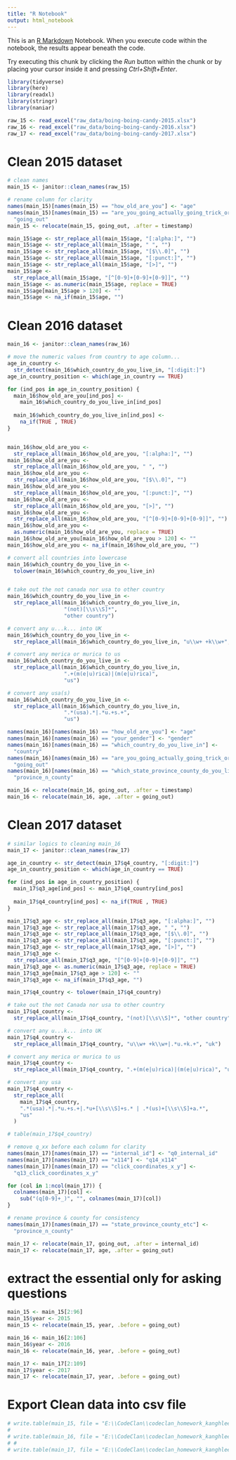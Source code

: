 ```yaml
---
title: "R Notebook"
output: html_notebook
---
```


This is an [R Markdown](http://rmarkdown.rstudio.com) Notebook. When you execute code within the notebook, the results appear beneath the code. 

Try executing this chunk by clicking the *Run* button within the chunk or by placing your cursor inside it and pressing *Ctrl+Shift+Enter*. 

```r
library(tidyverse)
library(here)
library(readxl)
library(stringr)
library(naniar)
```


```r
raw_15 <- read_excel("raw_data/boing-boing-candy-2015.xlsx")
raw_16 <- read_excel("raw_data/boing-boing-candy-2016.xlsx")
raw_17 <- read_excel("raw_data/boing-boing-candy-2017.xlsx")
```
# Clean 2015 dataset
```r
# clean names
main_15 <- janitor::clean_names(raw_15)

# rename column for clarity
names(main_15)[names(main_15) == "how_old_are_you"] <- "age"
names(main_15)[names(main_15) == "are_you_going_actually_going_trick_or_treating_yourself"] <-
  "going_out"
main_15 <- relocate(main_15, going_out, .after = timestamp)

main_15$age <- str_replace_all(main_15$age, "[:alpha:]", "")
main_15$age <- str_replace_all(main_15$age, " ", "")
main_15$age <- str_replace_all(main_15$age, "[$\\.0]", "")
main_15$age <- str_replace_all(main_15$age, "[:punct:]", "")
main_15$age <- str_replace_all(main_15$age, "[>]", "")
main_15$age <-
  str_replace_all(main_15$age, "[^[0-9]+[0-9]+[0-9]]", "")
main_15$age <- as.numeric(main_15$age, replace = TRUE)
main_15$age[main_15$age > 120] <- ""
main_15$age <- na_if(main_15$age, "")


```
# Clean 2016 dataset
```r
main_16 <- janitor::clean_names(raw_16)

# move the numeric values from country to age column...
age_in_country <-
  str_detect(main_16$which_country_do_you_live_in, "[:digit:]")
age_in_country_position <- which(age_in_country == TRUE)

for (ind_pos in age_in_country_position) {
  main_16$how_old_are_you[ind_pos] <-
    main_16$which_country_do_you_live_in[ind_pos]
  
  main_16$which_country_do_you_live_in[ind_pos] <-
    na_if(TRUE , TRUE)
}


main_16$how_old_are_you <-
  str_replace_all(main_16$how_old_are_you, "[:alpha:]", "")
main_16$how_old_are_you <-
  str_replace_all(main_16$how_old_are_you, " ", "")
main_16$how_old_are_you <-
  str_replace_all(main_16$how_old_are_you, "[$\\.0]", "")
main_16$how_old_are_you <-
  str_replace_all(main_16$how_old_are_you, "[:punct:]", "")
main_16$how_old_are_you <-
  str_replace_all(main_16$how_old_are_you, "[>]", "")
main_16$how_old_are_you <-
  str_replace_all(main_16$how_old_are_you, "[^[0-9]+[0-9]+[0-9]]", "")
main_16$how_old_are_you <-
  as.numeric(main_16$how_old_are_you, replace = TRUE)
main_16$how_old_are_you[main_16$how_old_are_you > 120] <- ""
main_16$how_old_are_you <- na_if(main_16$how_old_are_you, "")
```

```r
# convert all countries into lowercase
main_16$which_country_do_you_live_in <-
  tolower(main_16$which_country_do_you_live_in)


# take out the not canada nor usa to other country
main_16$which_country_do_you_live_in <-
  str_replace_all(main_16$which_country_do_you_live_in,
                  "(not)[\\s\\S]*",
                  "other country")

# convert any u...k... into UK
main_16$which_country_do_you_live_in <-
  str_replace_all(main_16$which_country_do_you_live_in, "u\\w+ +k\\w+", "uk")

# convert any merica or murica to us
main_16$which_country_do_you_live_in <-
  str_replace_all(main_16$which_country_do_you_live_in,
                  ".+(m(e|u)rica)|(m(e|u)rica)",
                  "us")

# convert any usa(s)
main_16$which_country_do_you_live_in <-
  str_replace_all(main_16$which_country_do_you_live_in,
                  ".*(usa).*|.*u.+s.+",
                  "us")

names(main_16)[names(main_16) == "how_old_are_you"] <- "age"
names(main_16)[names(main_16) == "your_gender"] <- "gender"
names(main_16)[names(main_16) == "which_country_do_you_live_in"] <-
  "country"
names(main_16)[names(main_16) == "are_you_going_actually_going_trick_or_treating_yourself"] <-
  "going_out"
names(main_16)[names(main_16) == "which_state_province_county_do_you_live_in"] <-
  "province_n_county"

main_16 <- relocate(main_16, going_out, .after = timestamp)
main_16 <- relocate(main_16, age, .after = going_out)
```
# Clean 2017 dataset
```r
# similar logics to cleaning main_16
main_17 <- janitor::clean_names(raw_17)

age_in_country <- str_detect(main_17$q4_country, "[:digit:]")
age_in_country_position <- which(age_in_country == TRUE)

for (ind_pos in age_in_country_position) {
  main_17$q3_age[ind_pos] <- main_17$q4_country[ind_pos]
  
  main_17$q4_country[ind_pos] <- na_if(TRUE , TRUE)
}

main_17$q3_age <- str_replace_all(main_17$q3_age, "[:alpha:]", "")
main_17$q3_age <- str_replace_all(main_17$q3_age, " ", "")
main_17$q3_age <- str_replace_all(main_17$q3_age, "[$\\.0]", "")
main_17$q3_age <- str_replace_all(main_17$q3_age, "[:punct:]", "")
main_17$q3_age <- str_replace_all(main_17$q3_age, "[>]", "")
main_17$q3_age <-
  str_replace_all(main_17$q3_age, "[^[0-9]+[0-9]+[0-9]]", "")
main_17$q3_age <- as.numeric(main_17$q3_age, replace = TRUE)
main_17$q3_age[main_17$q3_age > 120] <- ""
main_17$q3_age <- na_if(main_17$q3_age, "")
```
```r
main_17$q4_country <- tolower(main_17$q4_country)

# take out the not Canada nor usa to other country
main_17$q4_country <-
  str_replace_all(main_17$q4_country, "(not)[\\s\\S]*", "other country")

# convert any u...k... into UK
main_17$q4_country <-
  str_replace_all(main_17$q4_country, "u\\w+ +k\\w+|.*u.+k.+", "uk")

# convert any merica or murica to us
main_17$q4_country <-
  str_replace_all(main_17$q4_country, ".+(m(e|u)rica)|(m(e|u)rica)", "us")

# convert any usa
main_17$q4_country <-
  str_replace_all(
    main_17$q4_country,
    ".*(usa).*|.*u.+s.+|.*u+[\\s\\S]+s.* | .*(us)+[\\s\\S]+a.*",
    "us"
  )

# table(main_17$q4_country)

# remove q_xx before each column for clarity
names(main_17)[names(main_17) == "internal_id"] <- "q0_internal_id"
names(main_17)[names(main_17) == "x114"] <- "q14_x114"
names(main_17)[names(main_17) == "click_coordinates_x_y"] <-
  "q13_click_coordinates_x_y"

for (col in 1:ncol(main_17)) {
  colnames(main_17)[col] <-
    sub("(q[0-9]+_)", "", colnames(main_17)[col])
}

# rename province & county for consistency
names(main_17)[names(main_17) == "state_province_county_etc"] <-
  "province_n_county"

main_17 <- relocate(main_17, going_out, .after = internal_id)
main_17 <- relocate(main_17, age, .after = going_out)

```

# extract the essential only for asking questions
```r

main_15 <- main_15[2:96]
main_15$year <- 2015
main_15 <- relocate(main_15, year, .before = going_out)

main_16 <- main_16[2:106]
main_16$year <- 2016
main_16 <- relocate(main_16, year, .before = going_out)

main_17 <- main_17[2:109]
main_17$year <- 2017
main_17 <- relocate(main_17, year, .before = going_out)
```


# Export Clean data into csv file
```r
# write.table(main_15, file = "E:\\CodeClan\\codeclan_homework_kanghlee\\dirty_data_codeclan_project_kanghinlee\\task_04\\clean_data\\clean_main_15.csv", sep=",", row.names = FALSE)
# 
# write.table(main_16, file = "E:\\CodeClan\\codeclan_homework_kanghlee\\dirty_data_codeclan_project_kanghinlee\\task_04\\clean_data\\clean_main_16.csv", sep=",", row.names=FALSE)
# #
# write.table(main_17, file = "E:\\CodeClan\\codeclan_homework_kanghlee\\dirty_data_codeclan_project_kanghinlee\\task_04\\clean_data\\clean_main_17.csv", sep=",", row.names=FALSE)
```
